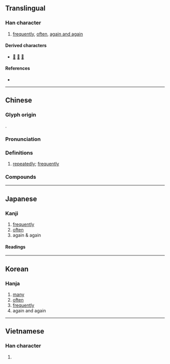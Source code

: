 {{also|屡}}
{{character info}}
==Translingual==

===Han character===
{{Han char|rn=44|rad=尸|as=11|sn=14|four=77244|canj=SLLV|ids=⿸尸婁}}

# [[frequently]], [[often]], [[again and again]]

====Derived characters====
* [[𡀿]] [[𡳰]] [[𧀓]]

====References====
* {{Han ref|kx=0303.300|dkj=07787|dj=0601.250|hdz=20979.140|uh=5C62|ud=23650|bh=B9F0|bd=47600}}

----

==Chinese==
{{zh-forms|s=屡}}

===Glyph origin===
{{Han etym}}
{{Han compound|尸|婁|ls=psc|c1=s|c2=p}}.

===Pronunciation===
{{zh-pron
|m=lǚ
|m-s=nui3/nou3
|c=leoi5
|c-t=lei4
|g=li3
|h=pfs=lí;gd=lui1
|j=ly2
|mb=lṳ̌
|md=lṳ̄
|mn=qz,xm:lú/tw,zz,jj:lí/qz:lír
|mn_note=lú/lí - literary; lír - vernacular (俗)
|mn-t=lu2
|w=3ly
|x=lei3
|mc=y
|oc=y
|cat=adv
}}

===Definitions===
{{zh-hanzi}}

# [[repeatedly]]; [[frequently]]

===Compounds===
{{zh-der|屢仆屢起|屢出新招|屢屢|屢年|屢戰屢勝|屢戰屢敗|屢敗屢戰|屢教不改|屢次|屢次三番|屢盟|屢空|屢見不鮮|屢試不爽|簞瓢屢空}}

----

==Japanese==

===Kanji===
{{ja-kanji|grade=|rs=尸11|shin=屡}}

# [[frequently]]
# [[often]]
# again & again

====Readings====
{{ja-readings
|goon=る
|kanon=る
|kun=しばしば-
}}

----

==Korean==

===Hanja===
{{ko-hanja|hangeul=루|rv=ru|mr=ru}}

# [[many]]
# [[often]]
# [[frequently]]
# again and again

----

==Vietnamese==

===Han character===
{{vi-readings|reading=lũ, cũ, lú, rũ, luã, rủ|rs=尸11}}

# {{rfdef|vi|sort=尸11}}
